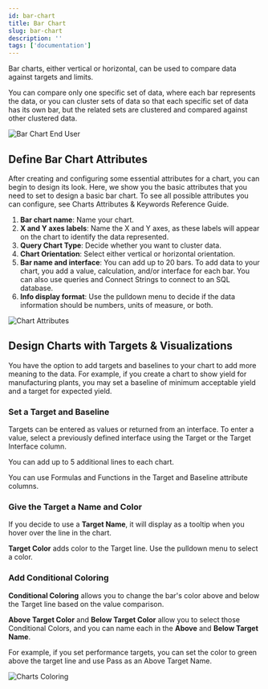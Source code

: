 ```yaml
---
id: bar-chart
title: Bar Chart
slug: bar-chart
description: ''
tags: ['documentation']
---
```



Bar charts, either vertical or horizontal, can be used to compare data against targets and limits.

You can compare only one specific set of data, where each bar represents the data, or you can cluster sets of data so that each specific set of data has its own bar, but the related sets are clustered and compared against other clustered data.

<Image
  src="media/designer/authoring/charts/barchart-enduser.png"
  alt="Bar Chart End User"
/>

## Define Bar Chart Attributes

After creating and configuring some essential attributes for a chart, you can begin to design its look. Here, we show you the basic attributes that you need to set to design a basic bar chart. To see all possible attributes you can configure, see Charts Attributes & Keywords Reference Guide.

1. **Bar chart name**: Name your chart.
2. **X and Y axes labels**: Name the X and Y axes, as these labels will appear on the chart to identify the data represented.
3. **Query Chart Type**: Decide whether you want to cluster data.
4. **Chart Orientation**: Select either vertical or horizontal orientation.
5. **Bar name and interface**: You can add up to 20 bars. To add data to your chart, you add a value, calculation, and/or interface for each bar. You can also use queries and Connect Strings to connect to an SQL database.
6. **Info display format**: Use the pulldown menu to decide if the data information should be numbers, units of measure, or both.

<Image
  src="media/designer/authoring/charts/charts-attributes.png"
  alt="Chart Attributes"
/>

## Design Charts with Targets & Visualizations

You have the option to add targets and baselines to your chart to add more meaning to the data. For example, if you create a chart to show yield for manufacturing plants, you may set a baseline of minimum acceptable yield and a target for expected yield.

### Set a Target and Baseline

Targets can be entered as values or returned from an interface. To enter a value, select a previously defined interface using the Target or the Target Interface column.

You can add up to 5 additional lines to each chart.

<Callout title="Formulas in Charts">
You can use Formulas and Functions in the Target and Baseline attribute columns.
</Callout>

### Give the Target a Name and Color

If you decide to use a **Target Name**, it will display as a tooltip when you hover over the line in the chart.

**Target Color** adds color to the Target line. Use the pulldown menu to select a color.

### Add Conditional Coloring

**Conditional Coloring** allows you to change the bar's color above and below the Target line based on the value comparison.

**Above Target Color** and **Below Target Color** allow you to select those Conditional Colors, and you can name each in the **Above** and **Below Target Name**.

For example, if you set performance targets, you can set the color to green above the target line and use Pass as an Above Target Name.

<Image
  src="media/designer/authoring/charts/charts-coloring.png"
  alt="Charts Coloring"
/>